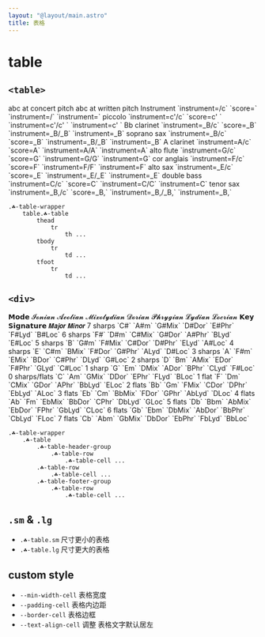 ```yaml
---
layout: "@layout/main.astro"
title: 表格
---
```



# table

## `<table>`

<T class="☘-table-wrapper">
    <T tag="table" class="☘-table sm">
        <tr style="--text-align-cell: center">
            <th> </th>
            <th colspan="2"> abc at concert pitch </th>
            <th colspan="2"> abc at written pitch </th>
        </tr>
        <tr>
            <th> Instrument </th>
            <th> `instrument=<n>/c` </th>
            <th> `score=<n>` </th>
            <th> `instrument=<n>/<n>` </th>
            <th> `instrument=<n>` </th>
        </tr>
        <tr>
            <td> piccolo </td>
            <td> `instrument=c'/c` </td>
            <td> `score=c' ` </td>
            <td> `instrument=c'/c' ` </td>
            <td> `instrument=c' ` </td>
        </tr>
        <tr>
            <td> Bb clarinet </td>
            <td> `instrument=_B/c` </td>
            <td> `score=_B` </td>
            <td> `instrument=_B/_B` </td>
            <td> `instrument=_B` </td>
        </tr>
        <tr>
            <td> soprano sax </td>
            <td> `instrument=_B/c` </td>
            <td> `score=_B` </td>
            <td> `instrument=_B/_B` </td>
            <td> `instrument=_B` </td>
        </tr>
        <tr>
            <td> A clarinet </td>
            <td> `instrument=A/c` </td>
            <td> `score=A` </td>
            <td> `instrument=A/A` </td>
            <td> `instrument=A` </td>
        </tr>
        <tr>
            <td> alto flute </td>
            <td> `instrument=G/c` </td>
            <td> `score=G` </td>
            <td> `instrument=G/G` </td>
            <td> `instrument=G` </td>
        </tr>
        <tr>
            <td> cor anglais </td>
            <td> `instrument=F/c` </td>
            <td> `score=F` </td>
            <td> `instrument=F/F` </td>
            <td> `instrument=F` </td>
        </tr>
        <tr>
            <td> alto sax </td>
            <td> `instrument=_E/c` </td>
            <td> `score=_E` </td>
            <td> `instrument=_E/_E` </td>
            <td> `instrument=_E` </td>
        </tr>
        <tr>
            <td> double bass </td>
            <td> `instrument=C/c` </td>
            <td> `score=C` </td>
            <td> `instrument=C/C` </td>
            <td> `instrument=C` </td>
        </tr>
        <tr>
            <td> tenor sax </td>
            <td> `instrument=_B,/c` </td>
            <td> `score=_B,` </td>
            <td> `instrument=_B,/_B,` </td>
            <td> `instrument=_B,` </td>
        </tr>
    </T>
</T>

```pug
.☘-table-wrapper
    table.☘-table
        thead
            tr
                th ...
        tbody
            tr
                td ...
        tfoot
            tr
                td ...
```

## `<div>`

<T class="☘-table-wrapper">
    <T class="☘-table">
        <T class="☘-table-header-group">
            <T class="☘-table-row">
                <T class="☘-table-cell"> 𝗠𝗼𝗱𝗲 </T>
                <T class="☘-table-cell"> 𝓘𝓸𝓷𝓲𝓪𝓷 </T>
                <T class="☘-table-cell"> 𝓐𝓮𝓸𝓵𝓲𝓪𝓷 </T>
                <T class="☘-table-cell"> 𝓜𝓲𝔁𝓸𝓵𝔂𝓭𝓲𝓪𝓷</T>
                <T class="☘-table-cell"> 𝓓𝓸𝓻𝓲𝓪𝓷 </T>
                <T class="☘-table-cell"> 𝓟𝓱𝓻𝔂𝓰𝓲𝓪𝓷 </T>
                <T class="☘-table-cell"> 𝓛𝔂𝓭𝓲𝓪𝓷 </T>
                <T class="☘-table-cell"> 𝓛𝓸𝓬𝓻𝓲𝓪𝓷 </T>
            </T>
            <T class="☘-table-row">
                <T class="☘-table-cell"> 𝗞𝗲𝘆 𝗦𝗶𝗴𝗻𝗮𝘁𝘂𝗿𝗲 </T>
                <T class="☘-table-cell"> 𝙈𝙖𝙟𝙤𝙧 </T>
                <T class="☘-table-cell"> 𝙈𝙞𝙣𝙤𝙧 </T>
                <T class="☘-table-cell"> </T>
                <T class="☘-table-cell"> </T>
                <T class="☘-table-cell"> </T>
                <T class="☘-table-cell"> </T>
                <T class="☘-table-cell"> </T>
            </T>
        </T>
        <T class="☘-table-row">
            <T class="☘-table-cell"> 7 sharps </T>
            <T class="☘-table-cell"> `C#` </T>
            <T class="☘-table-cell"> `A#m` </T>
            <T class="☘-table-cell"> `G#Mix` </T>
            <T class="☘-table-cell"> `D#Dor` </T>
            <T class="☘-table-cell"> `E#Phr` </T>
            <T class="☘-table-cell"> `F#Lyd` </T>
            <T class="☘-table-cell"> `B#Loc` </T>
        </T>
        <T class="☘-table-row">
            <T class="☘-table-cell"> 6 sharps </T>
            <T class="☘-table-cell"> `F#` </T>
            <T class="☘-table-cell"> `D#m` </T>
            <T class="☘-table-cell"> `C#Mix` </T>
            <T class="☘-table-cell"> `G#Dor` </T>
            <T class="☘-table-cell"> `A#Phr` </T>
            <T class="☘-table-cell"> `BLyd` </T>
            <T class="☘-table-cell"> `E#Loc` </T>
        </T>
        <T class="☘-table-row">
            <T class="☘-table-cell"> 5 sharps </T>
            <T class="☘-table-cell"> `B` </T>
            <T class="☘-table-cell"> `G#m` </T>
            <T class="☘-table-cell"> `F#Mix` </T>
            <T class="☘-table-cell"> `C#Dor` </T>
            <T class="☘-table-cell"> `D#Phr` </T>
            <T class="☘-table-cell"> `ELyd` </T>
            <T class="☘-table-cell"> `A#Loc` </T>
        </T>
        <T class="☘-table-row">
            <T class="☘-table-cell"> 4 sharps </T>
            <T class="☘-table-cell"> `E` </T>
            <T class="☘-table-cell"> `C#m` </T>
            <T class="☘-table-cell"> `BMix` </T>
            <T class="☘-table-cell"> `F#Dor` </T>
            <T class="☘-table-cell"> `G#Phr` </T>
            <T class="☘-table-cell"> `ALyd` </T>
            <T class="☘-table-cell"> `D#Loc` </T>
        </T>
        <T class="☘-table-row">
            <T class="☘-table-cell"> 3 sharps </T>
            <T class="☘-table-cell"> `A` </T>
            <T class="☘-table-cell"> `F#m` </T>
            <T class="☘-table-cell"> `EMix` </T>
            <T class="☘-table-cell"> `BDor` </T>
            <T class="☘-table-cell"> `C#Phr` </T>
            <T class="☘-table-cell"> `DLyd` </T>
            <T class="☘-table-cell"> `G#Loc` </T>
        </T>
        <T class="☘-table-row">
            <T class="☘-table-cell"> 2 sharps </T>
            <T class="☘-table-cell"> `D` </T>
            <T class="☘-table-cell"> `Bm` </T>
            <T class="☘-table-cell"> `AMix` </T>
            <T class="☘-table-cell"> `EDor` </T>
            <T class="☘-table-cell"> `F#Phr` </T>
            <T class="☘-table-cell"> `GLyd` </T>
            <T class="☘-table-cell"> `C#Loc` </T>
        </T>
        <T class="☘-table-row">
            <T class="☘-table-cell"> 1 sharp </T>
            <T class="☘-table-cell"> `G` </T>
            <T class="☘-table-cell"> `Em` </T>
            <T class="☘-table-cell"> `DMix` </T>
            <T class="☘-table-cell"> `ADor` </T>
            <T class="☘-table-cell"> `BPhr` </T>
            <T class="☘-table-cell"> `CLyd` </T>
            <T class="☘-table-cell"> `F#Loc` </T>
        </T>
        <T class="☘-table-row">
            <T class="☘-table-cell"> 0 sharps/flats </T>
            <T class="☘-table-cell"> `C` </T>
            <T class="☘-table-cell"> `Am` </T>
            <T class="☘-table-cell"> `GMix` </T>
            <T class="☘-table-cell"> `DDor` </T>
            <T class="☘-table-cell"> `EPhr` </T>
            <T class="☘-table-cell"> `FLyd` </T>
            <T class="☘-table-cell"> `BLoc` </T>
        </T>
        <T class="☘-table-row">
            <T class="☘-table-cell"> 1 flat </T>
            <T class="☘-table-cell"> `F` </T>
            <T class="☘-table-cell"> `Dm` </T>
            <T class="☘-table-cell"> `CMix` </T>
            <T class="☘-table-cell"> `GDor` </T>
            <T class="☘-table-cell"> `APhr` </T>
            <T class="☘-table-cell"> `BbLyd` </T>
            <T class="☘-table-cell"> `ELoc` </T>
        </T>
        <T class="☘-table-row">
            <T class="☘-table-cell"> 2 flats </T>
            <T class="☘-table-cell"> `Bb` </T>
            <T class="☘-table-cell"> `Gm` </T>
            <T class="☘-table-cell"> `FMix` </T>
            <T class="☘-table-cell"> `CDor` </T>
            <T class="☘-table-cell"> `DPhr` </T>
            <T class="☘-table-cell"> `EbLyd` </T>
            <T class="☘-table-cell"> `ALoc` </T>
        </T>
        <T class="☘-table-row">
            <T class="☘-table-cell"> 3 flats </T>
            <T class="☘-table-cell"> `Eb` </T>
            <T class="☘-table-cell"> `Cm` </T>
            <T class="☘-table-cell"> `BbMix` </T>
            <T class="☘-table-cell"> `FDor` </T>
            <T class="☘-table-cell"> `GPhr` </T>
            <T class="☘-table-cell"> `AbLyd` </T>
            <T class="☘-table-cell"> `DLoc` </T>
        </T>
        <T class="☘-table-row">
            <T class="☘-table-cell"> 4 flats </T>
            <T class="☘-table-cell"> `Ab` </T>
            <T class="☘-table-cell"> `Fm` </T>
            <T class="☘-table-cell"> `EbMix` </T>
            <T class="☘-table-cell"> `BbDor` </T>
            <T class="☘-table-cell"> `CPhr` </T>
            <T class="☘-table-cell"> `DbLyd` </T>
            <T class="☘-table-cell"> `GLoc` </T>
        </T>
        <T class="☘-table-row">
            <T class="☘-table-cell"> 5 flats </T>
            <T class="☘-table-cell"> `Db` </T>
            <T class="☘-table-cell"> `Bbm` </T>
            <T class="☘-table-cell"> `AbMix` </T>
            <T class="☘-table-cell"> `EbDor` </T>
            <T class="☘-table-cell"> `FPhr` </T>
            <T class="☘-table-cell"> `GbLyd` </T>
            <T class="☘-table-cell"> `CLoc` </T>
        </T>
        <T class="☘-table-row">
            <T class="☘-table-cell"> 6 flats </T>
            <T class="☘-table-cell"> `Gb` </T>
            <T class="☘-table-cell"> `Ebm` </T>
            <T class="☘-table-cell"> `DbMix` </T>
            <T class="☘-table-cell"> `AbDor` </T>
            <T class="☘-table-cell"> `BbPhr` </T>
            <T class="☘-table-cell"> `CbLyd` </T>
            <T class="☘-table-cell"> `FLoc` </T>
        </T>
        <T class="☘-table-row">
            <T class="☘-table-cell"> 7 flats </T>
            <T class="☘-table-cell"> `Cb` </T>
            <T class="☘-table-cell"> `Abm` </T>
            <T class="☘-table-cell"> `GbMix` </T>
            <T class="☘-table-cell"> `DbDor` </T>
            <T class="☘-table-cell"> `EbPhr` </T>
            <T class="☘-table-cell"> `FbLyd` </T>
            <T class="☘-table-cell"> `BbLoc` </T>
        </T>
    </T>
</T>

```pug
.☘-table-wrapper
    .☘-table
        .☘-table-header-group
            .☘-table-row
                .☘-table-cell ...
        .☘-table-row
            .☘-table-cell ...
        .☘-table-footer-group
            .☘-table-row
                .☘-table-cell ...
```

## `.sm` & `.lg`

- `.☘-table.sm` 尺寸更小的表格
- `.☘-table.lg` 尺寸更大的表格

## custom style

- `--min-width-cell` 表格宽度
- `--padding-cell` 表格内边距
- `--border-cell` 表格边框
- `--text-align-cell` 调整 表格文字默认居左

